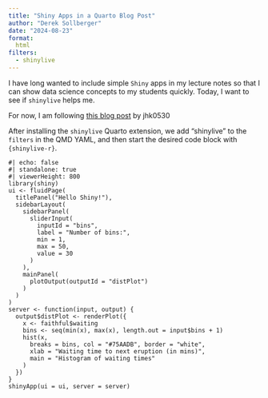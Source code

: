 ```yaml
---
title: "Shiny Apps in a Quarto Blog Post"
author: "Derek Sollberger"
date: "2024-08-23"
format:
  html
filters:
  - shinylive
---
```


I have long wanted to include simple `Shiny` apps in my lecture notes so that I can show data science concepts to my students quickly.  Today, I want to see if `shinylive` helps me.

For now, I am following [this blog post](https://r-posts.com/add-shiny-in-quarto-blog-with-shinylive/) by jhk0530

After installing the `shinylive` Quarto extension, we add "shinylive" to the `filters` in the QMD YAML, and then start the desired code block with `{shinylive-r}`.

```shinylive-r
#| echo: false
#| standalone: true
#| viewerHeight: 800
library(shiny)
ui <- fluidPage(
  titlePanel("Hello Shiny!"),
  sidebarLayout(
    sidebarPanel(
      sliderInput(
        inputId = "bins",
        label = "Number of bins:",
        min = 1,
        max = 50,
        value = 30
      )
    ),
    mainPanel(
      plotOutput(outputId = "distPlot")
    )
  )
)
server <- function(input, output) {
  output$distPlot <- renderPlot({
    x <- faithful$waiting
    bins <- seq(min(x), max(x), length.out = input$bins + 1)
    hist(x,
      breaks = bins, col = "#75AADB", border = "white",
      xlab = "Waiting time to next eruption (in mins)",
      main = "Histogram of waiting times"
    )
  })
}
shinyApp(ui = ui, server = server)
```

